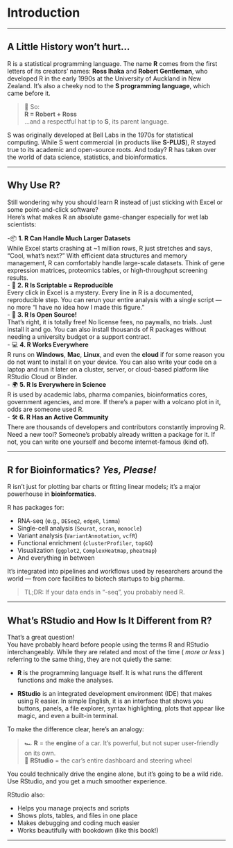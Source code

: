 # Introduction

---

## A Little History won't hurt...

R is a statistical programming language. The name **R** comes from the first letters of its creators’ names: **Ross Ihaka** and **Robert Gentleman**, who developed R in the early 1990s at the University of Auckland in New Zealand. It’s also a cheeky nod to the **S programming language**, which came before it.

> 🧪 So:  
> **R = Robert + Ross**  
> …and a respectful hat tip to **S**, its parent language.

S was originally developed at Bell Labs in the 1970s for statistical computing. While S went commercial (in products like **S-PLUS**), R stayed true to its academic and open-source roots. And today? R has taken over the world of data science, statistics, and bioinformatics.

---

## Why Use R?

Still wondering why you should learn R instead of just sticking with Excel or some point-and-click software?  
Here's what makes R an absolute game-changer especially for wet lab scientists:

-📦 **1. R Can Handle Much Larger Datasets**  
While Excel starts crashing at ~1 million rows, R just stretches and says, “Cool, what’s next?” With efficient data structures and memory management, R can comfortably handle large-scale datasets. Think of gene expression matrices, proteomics tables, or high-throughput screening results.  
- 🔁 **2. R Is Scriptable = Reproducible**  
Every click in Excel is a mystery. Every line in R is a documented, reproducible step. You can rerun your entire analysis with a single script — no more "I have no idea how I made this figure."  
- 💸 **3. R Is Open Source!**    
That’s right, it is totally free! No license fees, no paywalls, no trials. Just install it and go. You can also install thousands of R packages without needing a university budget or a support contract.  
- 💻 **4. R Works Everywhere**  
R runs on **Windows**, **Mac**, **Linux**, and even the **cloud** if for some reason you do not want to install it on your device. You can also write your code on a laptop and run it later on a cluster, server, or cloud-based platform like RStudio Cloud or Binder.  
- 🌍 **5. R Is Everywhere in Science**  
R is used by academic labs, pharma companies, bioinformatics cores, government agencies, and more. If there’s a paper with a volcano plot in it, odds are someone used R.  
- 🛠 **6. R Has an Active Community**  
There are thousands of developers and contributors constantly improving R. Need a new tool? Someone’s probably already written a package for it. If not, you can write one yourself and become internet-famous (kind of).  

---

## R for Bioinformatics? _Yes, Please!_

R isn’t just for plotting bar charts or fitting linear models; it’s a major powerhouse in **bioinformatics**.

R has packages for:

- RNA-seq (e.g., `DESeq2`, `edgeR`, `limma`)
- Single-cell analysis (`Seurat`, `scran`, `monocle`)
- Variant analysis (`VariantAnnotation`, `vcfR`)
- Functional enrichment (`clusterProfiler`, `topGO`)
- Visualization (`ggplot2`, `ComplexHeatmap`, `pheatmap`)
- And everything in between

It’s integrated into pipelines and workflows used by researchers around the world — from core facilities to biotech startups to big pharma.

> TL;DR: If your data ends in “-seq”, you probably need R.

---

## What’s RStudio and How Is It Different from R?

That's a great question!  
You have probably heard before people using the terms R and RStudio interchangeably. While they are related and most of the time ( _more or less_ ) referring to the same thing, they are not quietly the same:

- **R** is the programming language itself. It is what runs the different functions and make the analyses.

- **RStudio** is an integrated development environment (IDE) that makes using R easier. In simple English, it is an interface that shows you buttons, panels, a file explorer, syntax highlighting, plots that appear like magic, and even a built-in terminal. 

To make the difference clear, here’s an analogy:

> 🏎️ **R**  = the **engine** of a car. It’s powerful, but not super user-friendly on its own.  
> 🚗 **RStudio** = the car's entire dashboard and steering wheel

You could technically drive the engine alone, but it’s going to be a wild ride. Use RStudio, and you get a much smoother experience.

RStudio also:

- Helps you manage projects and scripts
- Shows plots, tables, and files in one place
- Makes debugging and coding much easier
- Works beautifully with bookdown (like this book!)

---


